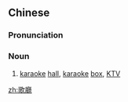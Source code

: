 {{also|歌厅}}
==Chinese==
{{zh-forms|s=歌厅}}

===Pronunciation===
{{zh-pron
|m=gētīng
|c=go1 teng1
|mn=koa-thiaⁿ
|cat=n
}}

===Noun===
{{zh-noun}}

# [[karaoke]] [[hall]], [[karaoke]] [[box]], [[KTV]]

[[zh:歌廳]]